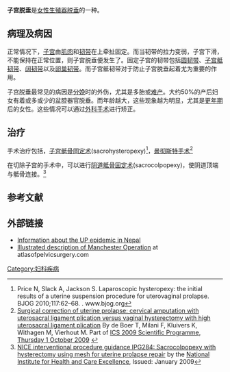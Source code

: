 {{medical}}
{{Infobox_Disease |
  Name           = 女性生殖器脱垂 |
  Image      = Uterine prolapse.jpg |
  Caption        = 子宮脫垂至可見於陰道口|
  DiseasesDB     = 13651 |
  ICD10          = {{ICD10|N|81|4|n|80}} |
  ICD9           = {{ICD9|618.1}} |
  ICDO           = |
  OMIM           = |
  MedlinePlus    = 001508 |
  eMedicineSubj  = |
  eMedicineTopic = |
  MeshID         = D014596 |
}}
'''子宫脱垂'''是[[女性生殖器脱垂|女性生殖器脱垂]]的一种。

==病理及病因==
正常情况下，[[子宫|子宫]]由[[肌肉|肌肉]]和[[韧带|韧带]]在上牵扯固定。而当韧带的拉力变弱，子宫下滑，不能保持在正常位置，则子宫脱垂便发生了。固定子宫的韧带包括[[圆韧带|圆韧带]]、[[子宫骶韧带|子宫骶韧带]]、[[阔韧带|阔韧带]]以及[[卵巢韧带|卵巢韧带]]。而子宫骶韧带对于防止子宫脱垂起着尤为重要的作用。

子宫脱垂最常见的病因是[[分娩|分娩]]时的外伤，尤其是多胎或[[难产|难产]]。大约50%的产后妇女有着或多或少的盆腔器官脱垂。{{Citation needed|date=April 2012}}而年龄越大，这些现象越为明显，尤其是[[更年期|更年期]]后的女性。这些情况可以通过[[外科手术|外科手术]]进行矫正。

==治疗==
手术治疗包括{{fact|[[子宮切除術|子宮切除術]]}}，[[子宫骶骨固定术|子宫骶骨固定术]](sacrohysteropexy)<ref>Price N, Slack A, Jackson S. Laparoscopic hysteropexy: the initial results of a uterine suspension procedure for uterovaginal prolapse. BJOG 2010;117:62–68. {{doi|10.1111/j.1471-0528.2009.02396}}. www.bjog.org</ref>，[[曼彻斯特手术|曼彻斯特手术]]<ref>[https://www.icsoffice.org/Abstracts/Publish/47/000534.pdf Surgical correction of uterine prolapse: cervical amputation with uterosacral ligament plication versus vaginal hysterectomy with high uterosacral ligament plication] {{Wayback|url=https://www.icsoffice.org/Abstracts/Publish/47/000534.pdf |date=20111008185530 }} By de Boer T, Milani F, Kluivers K, Withagen M, Vierhout M. Part of [http://www.urotoday.com/images/conferences/ics_2009/ics_2009_scientificprogramme.pdf ICS 2009 Scientific Programme, Thursday 1 October 2009] {{Wayback|url=http://www.urotoday.com/images/conferences/ics_2009/ics_2009_scientificprogramme.pdf |date=20111008185530 }}</ref> 

{{anchor|sacrocolpopexy}}
在切除子宫的手术中，可以进行[[阴道骶骨固定术|阴道骶骨固定术]](sacrocolpopexy)，使阴道顶端与骶骨连接。<ref>[http://publications.nice.org.uk/sacrocolpopexy-with-hysterectomy-using-mesh-for-uterine-prolapse-repair-ipg284/the-procedure NICE interventional procedure guidance IPG284: Sacrocolpopexy with hysterectomy using mesh for uterine prolapse repair] {{Wayback|url=http://publications.nice.org.uk/sacrocolpopexy-with-hysterectomy-using-mesh-for-uterine-prolapse-repair-ipg284/the-procedure |date=20150518091958 }} by the [[National_Institute_for_Health_and_Care_Excellence|National Institute for Health and Care Excellence]], Issued: January 2009</ref>

==参考文献==
{{reflist}}

==外部链接==
* [https://web.archive.org/web/20121006201342/http://advocacynet.org/page/upinitiative Information about the UP epidemic in Nepal]
* [https://web.archive.org/web/20170613195920/http://www.atlasofpelvicsurgery.com/5Uterus/8ManchesterOperation/chap5sec8.html Illustrated description of Manchester Operation] at atlasofpelvicsurgery.com
{{女性盆腔和生殖器疾病}}

[[Category:妇科疾病|Category:妇科疾病]]